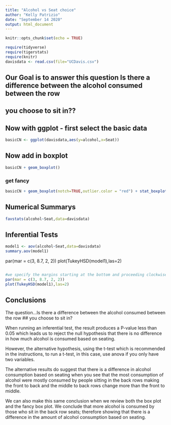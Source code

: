 ```yaml
---
title: "Alcohol vs Seat choice"
author: "Kelly Patrizio"
date: "September 14 2020"
output: html_document
---
```


```r
knitr::opts_chunk$set(echo = TRUE)
```

```r
require(tidyverse)
require(tigerstats)
require(knitr)
davisdata <- read.csv(file="UCDavis.csv")
```
## Our Goal is to answer this question Is there a difference between the alcohol consumed between the row
## you choose to sit in??

## Now with ggplot - first select the basic data

```r
basicCN <- ggplot(davisdata,aes(y=alcohol,x=Seat))
```
## Now add in boxplot

```r
basicCN + geom_boxplot()
```
  
  
### get fancy  

```r
basicCN + geom_boxplot(notch=TRUE,outlier.color = "red") + stat_boxplot(geom ='errorbar') + labs(title="Fancy notch boxplot \n with 2 lines")
```

## Numerical Summarys 
```r
favstats(alcohol~Seat,data=davisdata)
```

## Inferential Tests
```r
model1 <- aov(alcohol~Seat,data=davisdata)
summary.aov(model1)
```
par(mar = c(3, 8.7, 2, 2))
plot(TukeyHSD(model1),las=2)
```

```
```r
#we specify the margins starting at the bottom and proceeding clockwise - thus 8.7 is the left side margin to hold the names of the factors
par(mar = c(3, 8.7, 2, 2))
plot(TukeyHSD(model1),las=2)
```


## Conclusions
The question...Is there a difference between the alcohol consumed between the row
## you choose to sit in? 

When running an inferential test, the result produces a  P-value less than 0.05 which leads us to reject the null hypothesis that there is no difference in how much alcohol is consumed based on seating.

However, the alternative hypothesis, using the t-test which is recommended in the instructions, to run a t-test, in this case, use anova if you only have two variables.

The alternative results do suggest that there is a difference in alcohol consumption based on seating when you see that the most consumption of alcohol were mostly consumed by people sitting in the back rows making the front to back and the middle to back rows change more than the front to middle.  

We can also make this same conclusion when we review both the box plot and the fancy box plot.  We conclude that more alcohol is consumed by those who sit in the back row seats; therefore showing that there is a difference in the amount of alcohol consumption based on seating.  




